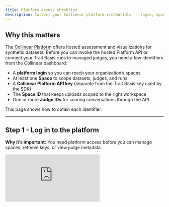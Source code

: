 ```yaml
---
title: Platform access checklist
description: Collect your Collinear platform credentials -- login, space, API key, and Judge ID -- before you start calling hosted APIs.
---
```


## Why this matters

The [Collinear Platform](https://platform.collinear.ai) offers hosted assessment and visualizations for synthetic datasets. Before you can invoke the hosted Platform API or connect your Trait Basis runs to managed judges, you need a few identifiers from the Collinear dashboard:

- A **platform login** so you can reach your organization’s spaces
- At least one **Space** to scope datasets, judges, and runs
- A **Collinear Platform API key** (separate from the Trait Basis key used by the SDK)
- The **Space ID** that keeps uploads scoped to the right workspace
- One or more **Judge IDs** for scoring conversations through the API

This page shows how to obtain each identifier.

---

## Step 1 - Log in to the platform

**Why it’s important:** You need platform access before you can manage spaces, retrieve keys, or view judge metadata.

<div style={{position: 'relative', paddingBottom: 'calc(51.66666666666667% + 41px)', height: 0, width: '100%'}}>
  <iframe
    src="https://demo.arcade.software/mj1mxYsB2A30kLpuqlo9?embed&embed_mobile=tab&embed_desktop=inline&show_copy_link=true"
    title="Log in | Collinear"
    frameBorder="0"
    loading="lazy"
    allowFullScreen
    allow="clipboard-write"
    style={{position: 'absolute', top: 0, left: 0, width: '100%', height: '100%', colorScheme: 'light'}}
  />
</div>

---

## Step 2 · Create your first Space

**Why it’s important:** Spaces scope every dataset upload, judge, and evaluation you run. The Platform API requires a `space_id` on most write requests, and the dashboard keeps keys organized per space.

<div style={{ position: 'relative', paddingBottom: 'calc(56.67989417989418% + 41px)', height: 0, width: '100%' }}>
  <iframe
    src="https://demo.arcade.software/dBnZzYdArjOk5gwLN1A4?embed&embed_mobile=tab&embed_desktop=inline&show_copy_link=true"
    title="Create a new space"
    frameBorder="0"
    loading="lazy"
    allowFullScreen
    allow="clipboard-write"
    style={{ position: 'absolute', top: 0, left: 0, width: '100%', height: '100%', colorScheme: 'light' }}
  />
</div>

---

## Step 3 · Copy your Platform API key

**Why it’s important:** Hosted API endpoints (for uploads, judges, and synthetic runs) expect the `Authorization: Bearer ${COLLINEAR_API_KEY}` header. This key lives alongside your space, and it is distinct from the `TRAIT_BASIS_API_KEY` used by the SDK.

<div style={{position: 'relative', paddingBottom: 'calc(56.67989417989418% + 41px)', height: 0, width: '100%'}}>
  <iframe
    src="https://demo.arcade.software/rqDDAVn2UUKncscikf89?embed&embed_mobile=tab&embed_desktop=inline&show_copy_link=true"
    title="Getting your API Key"
    frameBorder="0"
    loading="lazy"
    allowFullScreen
    allow="clipboard-write"
    style={{position: 'absolute', top: 0, left: 0, width: '100%', height: '100%', colorScheme: 'light'}}
  />
</div>


---

## Step 4 · Grab your Space ID

**Why it’s important:** Upload and judge requests include `space_id` so the platform knows where to store datasets, logs, and scores. Using the wrong ID sends artifacts to the wrong workspace.

<div style={{position: 'relative', paddingBottom: 'calc(56.67989417989418% + 41px)', height: 0, width: '100%'}}>
  <iframe
    src="https://demo.arcade.software/8hCPPgU662lalK2nUaBJ?embed&embed_mobile=tab&embed_desktop=inline&show_copy_link=true"
    title="Collinear AI"
    frameBorder="0"
    loading="lazy"
    allowFullScreen
    allow="clipboard-write"
    style={{position: 'absolute', top: 0, left: 0, width: '100%', height: '100%', colorScheme: 'light'}}
  />
</div>

---

## Step 5 · Locate the Judge ID

**Why it’s important:** Every call to `/api/v1/judge/conversation` or judge upload endpoints needs the judge identifier so the platform can route evaluations to the correct scoring model.

<div style={{ position: 'relative', paddingBottom: 'calc(56.67989417989418% + 41px)', height: 0, width: '100%' }}>
  <iframe
    src="https://demo.arcade.software/xOvddFtrk03R3Nuk9myb?embed&embed_mobile=tab&embed_desktop=inline&show_copy_link=true"
    title="Explore and Manage AI Spaces and Judges"
    frameBorder="0"
    loading="lazy"
    allowFullScreen
    allow="clipboard-write"
    style={{ position: 'absolute', top: 0, left: 0, width: '100%', height: '100%', colorScheme: 'light' }}
  />
</div>

---

## Next steps

With the login, key, space, and judge IDs ready, you can:

- Run the [Trait Basis quickstart](quickstart) locally and keep your platform key separate from the SDK key.
- Follow the updated [Platform API example](/api-reference/introduction) to upload the JSONL you generated.
- Jump into the [API reference](/api-reference/endpoint/judge_conversation) when you’re ready to script hosted evaluations.
